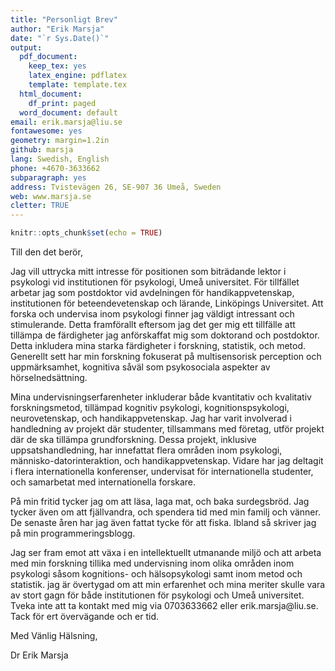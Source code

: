 ```yaml
---
title: "Personligt Brev"
author: "Erik Marsja"
date: "`r Sys.Date()`"
output:
  pdf_document:
    keep_tex: yes
    latex_engine: pdflatex
    template: template.tex
  html_document:
    df_print: paged
  word_document: default
email: erik.marsja@liu.se
fontawesome: yes
geometry: margin=1.2in
github: marsja
lang: Swedish, English
phone: +4670-3633662
subparagraph: yes
address: Tvistevägen 26, SE-907 36 Umeå, Sweden
web: www.marsja.se
cletter: TRUE
---
```


```r
knitr::opts_chunk$set(echo = TRUE)
```

Till den det berör,

Jag vill uttrycka mitt intresse för positionen som biträdande lektor i psykologi vid institutionen för psykologi, Umeå universitet. För tillfället arbetar jag som postdoktor vid avdelningen för handikappvetenskap, institutionen för beteendevetenskap och lärande, Linköpings Universitet. Att forska och undervisa inom psykologi finner jag väldigt intressant och stimulerande. Detta framförallt eftersom jag det ger mig ett tillfälle att tillämpa de färdigheter jag anförskaffat mig som doktorand och postdoktor. Detta inkludera mina starka färdigheter i forskning, statistik, och metod. Generellt sett har min forskning fokuserat på multisensorisk perception och uppmärksamhet, kognitiva såväl som psykosociala aspekter av hörselnedsättning. 

Mina undervisningserfarenheter inkluderar både kvantitativ och kvalitativ forskningsmetod, tillämpad kognitiv psykologi, kognitionspsykologi, neurovetenskap, och handikappvetenskap. Jag har varit involverad i handledning av projekt där studenter, tillsammans med företag, utför projekt där de ska tillämpa grundforskning. Dessa projekt, inklusive uppsatshandledning, har innefattat flera områden inom psykologi, människo-datorinteraktion, och handikappvetenskap. Vidare har jag deltagit i flera internationella konferenser, undervisat för internationella studenter, och samarbetat med internationella forskare. 

På min fritid tycker jag om att läsa, laga mat, och baka surdegsbröd. Jag tycker även om att fjällvandra, och spendera tid med min familj och vänner. De senaste åren har jag även fattat tycke för att fiska. Ibland så skriver jag på min programmeringsblogg. 

Jag ser fram emot att växa i en intellektuellt utmanande miljö och att arbeta med min forskning tillika med undervisning inom olika områden inom psykologi såsom kognitions- och hälsopsykologi samt inom metod och statistik. jag är övertygad om att min erfarenhet och mina meriter skulle vara av stort gagn för både institutionen för psykologi och Umeå universitet. 
Tveka inte att ta kontakt med mig via 0703633662 eller erik.marsja@liu.se. Tack för ert övervägande och er tid.

Med Vänlig Hälsning,

Dr Erik Marsja
